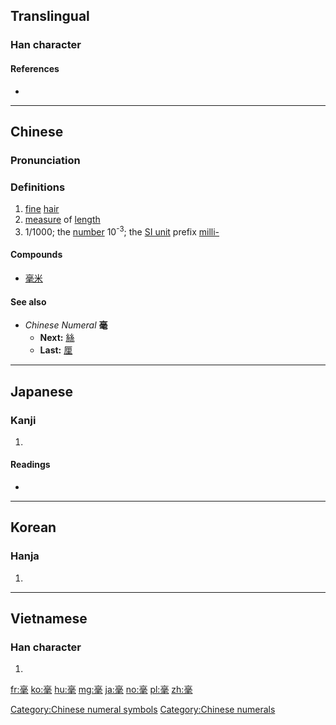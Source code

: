 ==Translingual==

===Han character===
{{Han char|rn=82|rad=毛|as=07|sn=11|four=00714|canj=XYRBU,YRBU|ids=⿱⿳亠口冖毛}}

====References====
* {{Han ref|kx=0593.100|dkj=16831|dj=0985.240|hdz=31999.020|uh=6BEB|ud=27627|bh=B240|bd=45632}}

----

==Chinese==
{{zh-forms}}

===Pronunciation===
{{zh-pron
|m=háo
|c=hou4
|mc=y
|oc=y
|ma=
|cat=n,num,pref
}}

===Definitions===
# [[fine]] [[hair]]
# [[measure]] of [[length]]
# 1/1000; the [[number]] 10<sup>-3</sup>; the [[Appendix:SI units|SI unit]] prefix [[milli-]]

====Compounds====
* [[毫米]]

====See also====
* ''Chinese Numeral'' '''毫'''
** '''Next:''' [[絲]]
** '''Last:''' [[厘]]

[[Category:Chinese numeral symbols]]
[[Category:Chinese numerals]]

----

==Japanese==

===Kanji===
{{ja-kanji|grade=|rs=毛07}}

# {{defn|lang=ja|sort=毛07}}

====Readings====
* {{ja-readings|on=[[こう]] (kō), [[ごう]] (gō)|kun=[[すこし]] (sukoshi)}}

----

==Korean==

===Hanja===
{{ko-hanja|hangeul=호|eumhun=|rv=ho|mr=ho|y=ho}}

# {{defn|lang=ko|sort=毛07}}

----

==Vietnamese==

===Han character===
{{vi-hantu|[[hào]]|rs=毛07}}

# {{defn|lang=vi|sort=毛07}}

[[fr:毫]]
[[ko:毫]]
[[hu:毫]]
[[mg:毫]]
[[ja:毫]]
[[no:毫]]
[[pl:毫]]
[[zh:毫]]